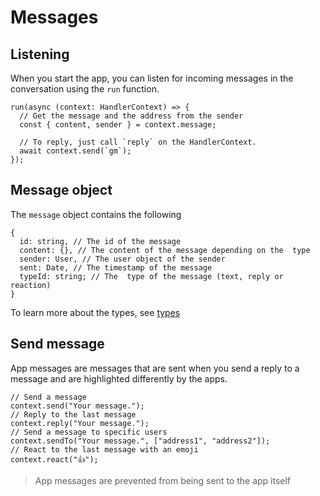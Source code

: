 # Messages

## Listening

When you start the app, you can listen for incoming messages in the conversation using the `run` function.

```tsx [src/index.ts]
run(async (context: HandlerContext) => {
  // Get the message and the address from the sender
  const { content, sender } = context.message;

  // To reply, just call `reply` on the HandlerContext.
  await context.send(`gm`);
});
```

## Message object

The `message` object contains the following

```tsx
{
  id: string, // The id of the message
  content: {}, // The content of the message depending on the  type
  sender: User, // The user object of the sender
  sent: Date, // The timestamp of the message
  typeId: string; // The  type of the message (text, reply or reaction)
}
```

To learn more about the types, see [types](/concepts/messages/text)

## Send message

App messages are messages that are sent when you send a reply to a message and are highlighted differently by the apps.

```tsx
// Send a message
context.send("Your message.");
// Reply to the last message
context.reply("Your message.");
// Send a message to specific users
context.sendTo("Your message.", ["address1", "address2"]);
// React to the last message with an emoji
context.react("👍");
```

> App messages are prevented from being sent to the app itself
